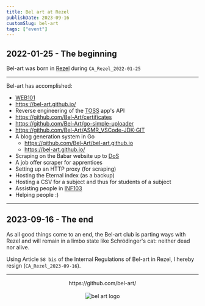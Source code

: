 ```yaml
---
title: Bel art at Rezel
publishDate: 2023-09-16
customSlug: bel-art
tags: ["event"]
---
```


## 2022-01-25 - The beginning

Bel-art was born in [Rezel](https://rezel.net/) during `CA_Rezel_2022-01-25`

---

Bel-art has accomplished:

-   [WEB101](https://github.com/bel-art/WEB101)
-   https://bel-art.github.io/
-   Reverse engineering of the [TOSS](https://www.cs-sports.fr/toss/) app's API
-   https://github.com/Bel-Art/certificates
-   https://github.com/Bel-Art/go-simple-uploader
-   https://github.com/Bel-Art/ASMR_VSCode-JDK-GIT
-   A blog generation system in Go
    - https://github.com/Bel-Art/bel-art.github.io
    - https://bel-art.github.io/
-   Scraping on the Babar website up to [DoS](https://en.wikipedia.org/wiki/Denial-of-service_attack)
-   A job offer scraper for apprentices
-   Setting up an HTTP proxy (for scraping)
-   Hosting the Eternal index (as a backup)
-   Hosting a CSV for a subject and thus for students of a subject
-   Assisting people in [INF103](https://inf103.telecom-paris.fr/inf103/)
-   Helping people :)

---

## 2023-09-16 - The end

As all good things come to an end, the Bel-art club is parting ways with Rezel and will remain in a limbo state like Schrödinger's cat: neither dead nor alive.

Using Article `58 bis` of the Internal Regulations of Bel-art in Rezel, I hereby resign (`CA_Rezel_2023-09-16`).

---




<div style="text-align: center">
    <div>https://github.com/bel-art/</div>
    <br />
    <Image src={belArtLogo} alt="bel art logo" height={100}/>
</div>

